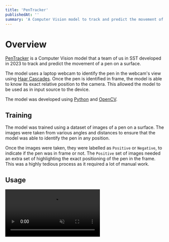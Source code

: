 ```yaml
---
title: 'PenTracker'
publishedAt: ''
summary: 'A Computer Vision model to track and predict the movement of a pen on a surface'
---
```


# Overview
[PenTracker](https://github.com/KaiTheRedNinja/PenTracker) is a Computer Vision model that a team of us in SST developed in 2023 to track and predict the movement of a pen on a surface. 

The model uses a laptop webcam to identify the pen in the webcam's view using [Haar Cascades](https://medium.com/analytics-vidhya/haar-cascades-explained-38210e57970d). Once the pen is identified in frame, the model is able to know its exact relative position to the camera. This allowed the model to be used as in input source to the device.  

The model was developed using [Python](https://www.python.org/) and [OpenCV](https://opencv.org/). 

## Training
The model was trained using a dataset of images of a pen on a surface. The images were taken from various angles and distances to ensure that the model was able to identify the pen in any position. 

Once the images were taken, they were labelled as `Positive` or `Negative`, to indicate if the pen was in frame or not. The `Positive` set of images needed an extra set of highlighting the exact positioning of the pen in the frame. This was a highly tedious process as it required a lot of manual work. 


## Usage

<video src="/documents/images/pentracker/pentracker-mouse.mp4" muted autoPlay playsInline controls loop preload="metadata"/>

As an experimental input source, it does not have full software support, however, if you wish to try, you may obtain the source code from the [Github](https://github.com/KaiTheRedNinja/PenTracker) repository to try this out. 

## Improvements
- Left-Handed users \
    We realised after testing that since all the images were taken from a right handed perspective, the model was not able to identify the pen when used by a left handed user. We did not anticipate this as we had assumed that the model would be able to identify the pen regardless of the hand used. 

- Err. on the side of False Negatives... \
    What this means is that it is better for a pen to not be identified than an object that is wrongly identified as a pen. 

    <video src="/documents/images/pentracker/pentracker.mp4" muted autoPlay playsInline controls loop preload="metadata"/>

    As seen from the short clip, some regions were wrongly identified as the tip of the pen, this would throw off the software used to calculate the position of the pen's tip. 